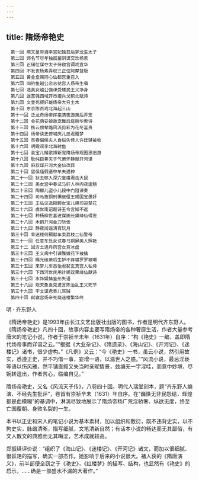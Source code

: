 ```yaml
---
---
---
```

title: 隋炀帝艳史
---


```
　第一回 隋文皇带酒幸宫妃独孤后梦龙生太子
　第二回 饰名节尽孝独孤蓄阴谋交欢杨素
　第三回 正储位谋夺太子侍寝宫调戏宣华
　第四回 不发丧杨素弄权三正位阿摩登极
　第五回 黄金盒赐同心仙都宫重召入
　第六回 同钓鱼越公恣志挞宫人炀帝生嗔
　第七回 选美女越公强谏受矮民王义净身
　第八回 逞富强西域开市擅兵戈蓟北赋诗
　第九回 文皇死报奸雄炀帝大穷土木
　第十回 东京陈百戏北海起三山
　第十一回 泛龙舟炀帝挥毫清夜游萧后弄宠
　第十二回 会花荫妥娘邀宠舞后庭丽华索诗
　第十三回 携云傍辇路风流剪彩为花冬富贵
　第十四回 炀帝读史修城庆儿拯君魇梦
　第十五回 怨春偏侯夫人自缢失佳人许廷辅被收
　第十六回 明霞观李北海射鱼
　第十七回 袁宝儿赌歌博新宠隋炀帝观图思旧游
　第十八回 耿纯臣奏天子气萧怀静献开河谋
　第十九回 麻叔谋开河大金仙改葬
　第二十回 留侯庙假道中牟夫遇神
　第二十一回 狄去邪入深穴皇甫君击大鼠
　第二十二回 美女宫中春试马奸人林内夜逢魑
　第二十三回 陶榔儿盗小儿段中门阻谏奏
　第二十四回 司马施铜刑惧佞偃王赐国宝愚奸
　第二十五回 王弘议选殿脚女宝儿赐司迎辇花
　第二十六回 虞世南诏题诗王令言知不返
　第二十七回 种杨柳世基进谋画长黛绛仙得宠
　第二十八回 木鹅开河金刀斩佞
　第二十九回 静夜闻谣清宵玩月
　第三十回 幸迷楼何稠献车卖荔枝二仙警帝
　第三十一回 任意车处女试春乌铜屏美人照艳
　第三十二 回方士进丹药宫女竞冰盘
　第三十三回 王义病中引谏雅娘花下被擒
　第三十四回 赐光绫萧后生妒不荐寝罗罗被嘲
　第三十五回 来梦儿车态怡君裴玄真宫人私侍
　第三十六回 下西河世民用计赐双果绛仙献诗
　第三十七回 水饰娱情鉴形失语
　第三十八回 观天象袁克进言陈治乱王义死节
　第三十九回 宇文谋君贵儿骂贼
　第四十回 弑寝宫炀帝死烧迷楼繁华终
```


明 · 齐东野人

《隋炀帝艳史》是1993年由长江文艺出版社出版的图书，作者是明代齐东野人。 《隋炀帝艳史》凡四十回，故事内容主要写隋炀帝的各种奢靡生活，作者大量参考唐宋的笔记小说，作者于崇祯辛未年（1631年）自序：“构《艳史》一编，盖即隋代炀帝事而详谱之云。”“根据《大业杂记》、《隋遗录》、《海山记》、《开河记》、《迷楼记》诸书，很少虚构。”《凡例》又云：“今《艳史》一书，虽云小说，然引用故实，悉遵正史，并不巧借一事，妄增一语，以滋世人之惑。”“风流小说，最忌淫亵等语以伤风雅，然平铺直叙又失当时亲昵情景，兹编无一字淫哇，而意中妙境，尽婉转逗出，作者苦心，临编自见。”

隋炀帝艳史，又名《风流天子传》，八卷四十回。明代人瑞堂刻本，题“齐东野人编演、不经先生批评”，卷首有崇祯辛未（1631）年自序。在“巍焕无非民怨结，辉煌都是血模糊”的基调中，淋漓尽致地展示了隋炀帝杨广荒淫骄奢、纵欲无度，终至亡国覆朝、身败名裂的一生。

本书以正史和宋人的笔记小说为基本素材，加以组织和敷衍，既不违背史实，以不拘史实，脉络清晰，描写细腻，文笔清新自然；有话本小说的畅达而无其鄙俗，有文人散文的典雅而无其晦涩，艺术成就较高。

郑振铎评价说：“组织了《海山记》、《迷楼记》、《开河记》诸文，而加以很细腻、很妖艳的描写，确实一部杰作。她影响于后来的小说很大。褚人获的《隋唐演义》，前半部便全窃之于《艳史》，《红楼梦》的描写、结构，也显然有《艳史》的启示，……确是一部盛水不漏的大著作。”